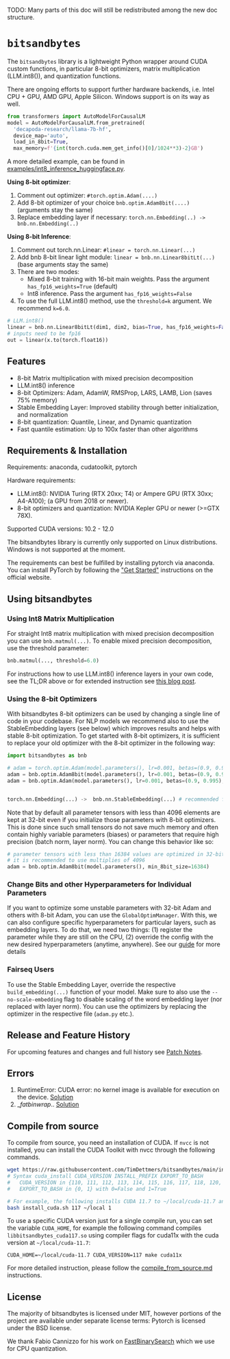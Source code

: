 TODO: Many parts of this doc will still be redistributed among the new doc structure.

# `bitsandbytes`

The `bitsandbytes` library is a lightweight Python wrapper around CUDA custom functions, in particular 8-bit optimizers, matrix multiplication (LLM.int8()), and quantization functions.

There are ongoing efforts to support further hardware backends, i.e. Intel CPU + GPU, AMD GPU, Apple Silicon. Windows support is on its way as well.


```python
from transformers import AutoModelForCausalLM
model = AutoModelForCausalLM.from_pretrained(
  'decapoda-research/llama-7b-hf',
  device_map='auto',
  load_in_8bit=True,
  max_memory=f'{int(torch.cuda.mem_get_info()[0]/1024**3)-2}GB')
```

A more detailed example, can be found in [examples/int8_inference_huggingface.py](examples/int8_inference_huggingface.py).

**Using 8-bit optimizer**:
1. Comment out optimizer: ``#torch.optim.Adam(....)``
2. Add 8-bit optimizer of your choice ``bnb.optim.Adam8bit(....)`` (arguments stay the same)
3. Replace embedding layer if necessary: ``torch.nn.Embedding(..) -> bnb.nn.Embedding(..)``


**Using 8-bit Inference**:
1. Comment out torch.nn.Linear: ``#linear = torch.nn.Linear(...)``
2. Add bnb 8-bit linear light module: ``linear = bnb.nn.Linear8bitLt(...)`` (base arguments stay the same)
3. There are two modes:
   - Mixed 8-bit training with 16-bit main weights. Pass the argument ``has_fp16_weights=True`` (default)
   - Int8 inference. Pass the argument ``has_fp16_weights=False``
4. To use the full LLM.int8() method, use the ``threshold=k`` argument. We recommend ``k=6.0``.
```python
# LLM.int8()
linear = bnb.nn.Linear8bitLt(dim1, dim2, bias=True, has_fp16_weights=False, threshold=6.0)
# inputs need to be fp16
out = linear(x.to(torch.float16))
```


## Features
- 8-bit Matrix multiplication with mixed precision decomposition
- LLM.int8() inference
- 8-bit Optimizers: Adam, AdamW, RMSProp, LARS, LAMB, Lion (saves 75% memory)
- Stable Embedding Layer: Improved stability through better initialization, and normalization
- 8-bit quantization: Quantile, Linear, and Dynamic quantization
- Fast quantile estimation: Up to 100x faster than other algorithms

## Requirements & Installation

Requirements: anaconda, cudatoolkit, pytorch

Hardware requirements:
 - LLM.int8(): NVIDIA Turing (RTX 20xx; T4) or Ampere GPU (RTX 30xx; A4-A100); (a GPU from 2018 or newer).
 - 8-bit optimizers and quantization: NVIDIA Kepler GPU or newer (>=GTX 78X).

Supported CUDA versions: 10.2 - 12.0

The bitsandbytes library is currently only supported on Linux distributions. Windows is not supported at the moment.

The requirements can best be fulfilled by installing pytorch via anaconda. You can install PyTorch by following the ["Get Started"](https://pytorch.org/get-started/locally/) instructions on the official website.


## Using bitsandbytes

### Using Int8 Matrix Multiplication

For straight Int8 matrix multiplication with mixed precision decomposition you can use ``bnb.matmul(...)``. To enable mixed precision decomposition, use the threshold parameter:
```python
bnb.matmul(..., threshold=6.0)
```

For instructions how to use LLM.int8() inference layers in your own code, see the TL;DR above or for extended instruction see [this blog post](https://huggingface.co/blog/hf-bitsandbytes-integration).

### Using the 8-bit Optimizers

With bitsandbytes 8-bit optimizers can be used by changing a single line of code in your codebase. For NLP models we recommend also to use the StableEmbedding layers (see below) which improves results and helps with stable 8-bit optimization.  To get started with 8-bit optimizers, it is sufficient to replace your old optimizer with the 8-bit optimizer in the following way:
```python
import bitsandbytes as bnb

# adam = torch.optim.Adam(model.parameters(), lr=0.001, betas=(0.9, 0.995)) # comment out old optimizer
adam = bnb.optim.Adam8bit(model.parameters(), lr=0.001, betas=(0.9, 0.995)) # add bnb optimizer
adam = bnb.optim.Adam(model.parameters(), lr=0.001, betas=(0.9, 0.995), optim_bits=8) # equivalent


torch.nn.Embedding(...) ->  bnb.nn.StableEmbedding(...) # recommended for NLP models
```

Note that by default all parameter tensors with less than 4096 elements are kept at 32-bit even if you initialize those parameters with 8-bit optimizers. This is done since such small tensors do not save much memory and often contain highly variable parameters (biases) or parameters that require high precision (batch norm, layer norm). You can change this behavior like so:
```python
# parameter tensors with less than 16384 values are optimized in 32-bit
# it is recommended to use multiplies of 4096
adam = bnb.optim.Adam8bit(model.parameters(), min_8bit_size=16384)
```

### Change Bits and other Hyperparameters for Individual Parameters

If you want to optimize some unstable parameters with 32-bit Adam and others with 8-bit Adam, you can use the `GlobalOptimManager`. With this, we can also configure specific hyperparameters for particular layers, such as embedding layers. To do that, we need two things: (1) register the parameter while they are still on the CPU, (2) override the config with the new desired hyperparameters (anytime, anywhere). See our [guide](howto_config_override.md) for more details

### Fairseq Users

To use the Stable Embedding Layer, override the respective `build_embedding(...)` function of your model. Make sure to also use the `--no-scale-embedding` flag to disable scaling of the word embedding layer (nor replaced with layer norm). You can use the optimizers by replacing the optimizer in the respective file (`adam.py` etc.).

## Release and Feature History

For upcoming features and changes and full history see [Patch Notes](CHANGELOG.md).

## Errors

1. RuntimeError: CUDA error: no kernel image is available for execution on the device. [Solution](errors_and_solutions.md#No-kernel-image-available)
2. __fatbinwrap_.. [Solution](errors_and_solutions.md#fatbinwrap_)

## Compile from source
To compile from source, you need an installation of CUDA. If `nvcc` is not installed, you can install the CUDA Toolkit with nvcc through the following commands.

```bash
wget https://raw.githubusercontent.com/TimDettmers/bitsandbytes/main/install_cuda.sh
# Syntax cuda_install CUDA_VERSION INSTALL_PREFIX EXPORT_TO_BASH
#   CUDA_VERSION in {110, 111, 112, 113, 114, 115, 116, 117, 118, 120, 121, 122}
#   EXPORT_TO_BASH in {0, 1} with 0=False and 1=True

# For example, the following installs CUDA 11.7 to ~/local/cuda-11.7 and exports the path to your .bashrc
bash install_cuda.sh 117 ~/local 1
```

To use a specific CUDA version just for a single compile run, you can set the variable `CUDA_HOME`, for example the following command compiles `libbitsandbytes_cuda117.so` using compiler flags for cuda11x with the cuda version at `~/local/cuda-11.7`:

``CUDA_HOME=~/local/cuda-11.7 CUDA_VERSION=117 make cuda11x``

For more detailed instruction, please follow the [compile_from_source.md](compile_from_source.md) instructions.

## License

The majority of bitsandbytes is licensed under MIT, however portions of the project are available under separate license terms: Pytorch is licensed under the BSD license.

We thank Fabio Cannizzo for his work on [FastBinarySearch](https://github.com/fabiocannizzo/FastBinarySearch) which we use for CPU quantization.
